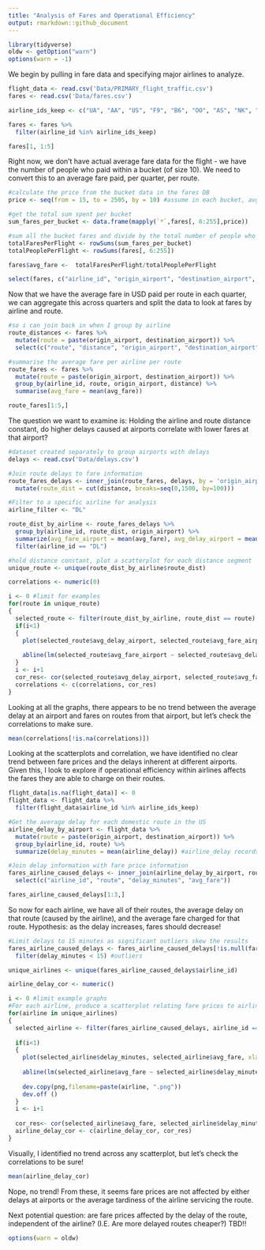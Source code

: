 ---
title: "Analysis of Fares and Operational Efficiency"
output: rmarkdown::github_document
---
```{r setup, include=FALSE}
library(tidyverse)
oldw <- getOption("warn")
options(warn = -1)
```

We begin by pulling in fare data and specifying major airlines to analyze.

```{r}
flight_data <- read.csv('Data/PRIMARY_flight_traffic.csv')
fares <- read.csv('Data/fares.csv')

airline_ids_keep <- c("UA", "AA", "US", "F9", "B6", "OO", "AS", "NK", "WN", "DL", "EV", "HA", "MQ", "VX")

fares <- fares %>%
  filter(airline_id %in% airline_ids_keep)

fares[1, 1:5]
```

Right now, we don't have actual average fare data for the flight - we have the number of people who paid within a bucket (of size 10). We need to convert this to an average fare paid, per quarter, per route. 

```{r}

#calculate the price from the bucket data in the fares DB 
price <- seq(from = 15, to = 2505, by = 10) #assume in each bucket, avg fare is middle bucket

#get the total sum spent per bucket
sum_fares_per_bucket <- data.frame(mapply(`*`,fares[, 6:255],price))

#sum all the bucket fares and divide by the total number of people who bought tickets
totalFaresPerFlight <- rowSums(sum_fares_per_bucket)
totalPeoplePerFlight <- rowSums(fares[, 6:255])

fares$avg_fare <-  totalFaresPerFlight/totalPeoplePerFlight

select(fares, c("airline_id", "origin_airport", "destination_airport", "quarter", "avg_fare"))[1:5,]
```

Now that we have the average fare in USD paid per route in each quarter, we can aggregate this across quarters and split the data to look at fares by airline and route.

```{r}
#so i can join back in when I group by airline
route_distances <- fares %>%
  mutate(route = paste(origin_airport, destination_airport)) %>%
  select(c("route", "distance", "origin_airport", "destination_airport"))

#summarise the average fare per airline per route
route_fares <- fares %>%
  mutate(route = paste(origin_airport, destination_airport)) %>%
  group_by(airline_id, route, origin_airport, distance) %>%
  summarise(avg_fare = mean(avg_fare))

route_fares[1:5,]
```

The question we want to examine is: Holding the airline and route distance constant, do higher delays caused at airports correlate with lower fares at that airport? 

```{r}
#dataset created separately to group airports with delays
delays <- read.csv('Data/delays.csv')

#Join route delays to fare information
route_fares_delays <- inner_join(route_fares, delays, by = 'origin_airport') %>%
  mutate(route_dist = cut(distance, breaks=seq(0,1500, by=100)))

#Filter to a specific airline for analysis
airline_filter <- "DL"

route_dist_by_airline <- route_fares_delays %>%
  group_by(airline_id, route_dist, origin_airport) %>%
  summarize(avg_fare_airport = mean(avg_fare), avg_delay_airport = mean(Avg..Total.Departure.Delay)) %>%
  filter(airline_id == "DL")

#hold distance constant, plot a scatterplot for each distance segment
unique_route <- unique(route_dist_by_airline$route_dist)

correlations <- numeric(0)

i <- 0 #limit for examples
for(route in unique_route)
{
  selected_route <- filter(route_dist_by_airline, route_dist == route)
  if(i<1)
  {
    plot(selected_route$avg_delay_airport, selected_route$avg_fare_airport, sub = paste("Flight Distance Between: ", route), main = paste(airline_filter, "Flights"), xlab="Delay (minutes)", ylab="Fare (USD $)")
        
    abline(lm(selected_route$avg_fare_airport ~ selected_route$avg_delay_airport))
  }
  i <- i+1
  cor_res<- cor(selected_route$avg_delay_airport, selected_route$avg_fare_airport)
  correlations <- c(correlations, cor_res)
}
```

Looking at all the graphs, there appears to be no trend between the average delay at an airport and fares on routes from that airport, but let's check the correlations to make sure. 

```{r}
mean(correlations[!is.na(correlations)])
```

Looking at the scatterplots and correlation, we have identified no clear trend between fare prices and the delays inherent at different airports. Given this, I look to explore if operational efficiency within airlines affects the fares they are able to charge on their routes. 

```{r}
flight_data[is.na(flight_data)] <- 0
flight_data <- flight_data %>%
  filter(flight_data$airline_id %in% airline_ids_keep)

#Get the average delay for each domestic route in the US
airline_delay_by_airport <- flight_data %>%
  mutate(route = paste(origin_airport, destination_airport)) %>%
  group_by(airline_id, route) %>%
  summarize(delay_minutes = mean(airline_delay)) #airline_delay records any delay that is attributed to the airline rather than the airport, in minutes

#Join delay information with fare price information
fares_airline_caused_delays <- inner_join(airline_delay_by_airport, route_fares, by = c("airline_id", "route")) %>%
  select(c("airline_id", "route", "delay_minutes", "avg_fare"))

fares_airline_caused_delays[1:3,]
```

So now for each airline, we have all of their routes, the average delay on that route (caused by the airline), and the average fare charged for that route.  Hypothesis: as the delay increases, fares should decrease!

```{r}
#Limit delays to 15 minutes as significant outliers skew the results
fares_airline_caused_delays <- fares_airline_caused_delays[!is.null(fares_airline_caused_delays)] %>%
  filter(delay_minutes < 15) #outliers

unique_airlines <- unique(fares_airline_caused_delays$airline_id)

airline_delay_cor <- numeric()

i <- 0 #limit example graphs
#For each airline, produce a scatterplot relating fare prices to airline delays
for(airline in unique_airlines)
{
  selected_airline <- filter(fares_airline_caused_delays, airline_id == airline)
  
  if(i<1)
  {
    plot(selected_airline$delay_minutes, selected_airline$avg_fare, xlab="Delay", ylab="Fare", sub=airline)
    
    abline(lm(selected_airline$avg_fare ~ selected_airline$delay_minutes))
    
    dev.copy(png,filename=paste(airline, ".png"))
    dev.off ()
  }
  i <- i+1
  
  cor_res<- cor(selected_airline$avg_fare, selected_airline$delay_minutes)
  airline_delay_cor <- c(airline_delay_cor, cor_res)
}
```

Visually, I identified no trend across any scatterplot, but let's check the correlations to be sure!

```{r}
mean(airline_delay_cor)
```

Nope, no trend!  From these, it seems fare prices are not affected by either delays at airports or the average tardiness of the airline servicing the route. 

Next potential question: are fare prices affected by the delay of the route, independent of the airline?  (I.E. Are more delayed routes cheaper?) TBD!!

```{r, include=FALSE}
options(warn = oldw)
```
